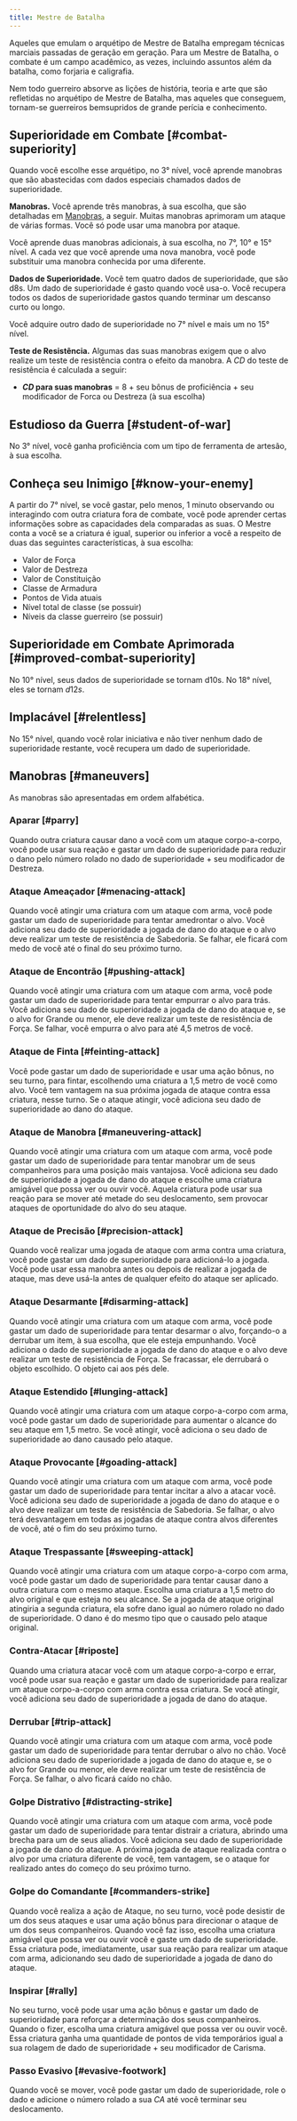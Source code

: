 ```yaml
---
title: Mestre de Batalha
---
```


Aqueles que emulam o arquétipo de Mestre de Batalha empregam técnicas marciais passadas de geração em geração. Para um Mestre de Batalha, o combate é um campo acadêmico, as vezes, incluindo assuntos além da batalha, como forjaria e caligrafia.

Nem todo guerreiro absorve as lições de história, teoria e arte que são refletidas no arquétipo de Mestre de Batalha, mas aqueles que conseguem, tornam-se guerreiros bemsupridos de grande perícia e conhecimento.

## Superioridade em Combate [#combat-superiority]

Quando você escolhe esse arquétipo, no 3° nível, você aprende manobras que são abastecidas com dados especiais chamados dados de superioridade.

**Manobras.** Você aprende três manobras, à sua escolha, que são detalhadas em [Manobras](#maneuvers), a seguir. Muitas manobras aprimoram um ataque de várias formas. Você só pode usar uma manobra por ataque.

Você aprende duas manobras adicionais, à sua escolha, no 7°, 10° e 15° nível. A cada vez que você aprende uma nova manobra, você pode substituir uma manobra conhecida por uma diferente.

**Dados de Superioridade.** Você tem quatro dados de superioridade, que são d8s. Um dado de superioridade é gasto quando você usa-o. Você recupera todos os dados de superioridade gastos quando terminar um descanso curto ou longo.

Você adquire outro dado de superioridade no 7° nível e mais um no 15° nível.

**Teste de Resistência.** Algumas das suas manobras exigem que o alvo realize um teste de resistência contra o efeito da manobra. A $CD$ do teste de resistência é calculada a seguir:

- **$CD$ para suas manobras** $=$ 8 $+$ seu bônus de proficiência $+$ seu modificador de Forca ou Destreza (à sua escolha)

## Estudioso da Guerra [#student-of-war]

No 3° nível, você ganha proficiência com um tipo de ferramenta de artesão, à sua escolha.

## Conheça seu Inimigo [#know-your-enemy]

A partir do 7° nível, se você gastar, pelo menos, 1 minuto observando ou interagindo com outra criatura fora de combate, você pode aprender certas informações sobre as capacidades dela comparadas as suas. O Mestre conta a você se a criatura é igual, superior ou inferior a você a respeito de duas das seguintes características, à sua escolha:

- Valor de Força
- Valor de Destreza
- Valor de Constituição
- Classe de Armadura
- Pontos de Vida atuais
- Nível total de classe (se possuir)
- Níveis da classe guerreiro (se possuir)

## Superioridade em Combate Aprimorada [#improved-combat-superiority]

No 10° nível, seus dados de superioridade se tornam d10s. No 18° nível, eles se tornam $d12s$.

## Implacável [#relentless]

No 15° nível, quando você rolar iniciativa e não tiver nenhum dado de superioridade restante, você recupera um dado de superioridade.

## Manobras [#maneuvers]

As manobras são apresentadas em ordem alfabética.

### Aparar [#parry]

Quando outra criatura causar dano a você com um ataque corpo-a-corpo, você pode usar sua reação e gastar um dado de superioridade para reduzir o dano pelo número rolado no dado de superioridade $+$ seu modificador de Destreza.

### Ataque Ameaçador [#menacing-attack]

Quando você atingir uma criatura com um ataque com arma, você pode gastar um dado de superioridade para tentar amedrontar o alvo. Você adiciona seu dado de superioridade a jogada de dano do ataque e o alvo deve realizar um teste de resistência de Sabedoria. Se falhar, ele ficará com medo de você até o final do seu próximo turno.

### Ataque de Encontrão [#pushing-attack]

Quando você atingir uma criatura com um ataque com arma, você pode gastar um dado de superioridade para tentar empurrar o alvo para trás. Você adiciona seu dado de superioridade a jogada de dano do ataque e, se o alvo for Grande ou menor, ele deve realizar um teste de resistência de Força. Se falhar, você empurra o alvo para até 4,5 metros de você.

### Ataque de Finta [#feinting-attack]

Você pode gastar um dado de superioridade e usar uma ação bônus, no seu turno, para fintar, escolhendo uma criatura a 1,5 metro de você como alvo. Você tem vantagem na sua próxima jogada de ataque contra essa criatura, nesse turno. Se o ataque atingir, você adiciona seu dado de superioridade ao dano do ataque.

### Ataque de Manobra [#maneuvering-attack]

Quando você atingir uma criatura com um ataque com arma, você pode gastar um dado de superioridade para tentar manobrar um de seus companheiros para uma posição mais vantajosa. Você adiciona seu dado de superioridade a jogada de dano do ataque e escolhe uma criatura amigável que possa ver ou ouvir você. Aquela criatura pode usar sua reação para se mover até metade do seu deslocamento, sem provocar ataques de oportunidade do alvo do seu ataque.

### Ataque de Precisão [#precision-attack]

Quando você realizar uma jogada de ataque com arma contra uma criatura, você pode gastar um dado de superioridade para adicioná-lo a jogada. Você pode usar essa manobra antes ou depois de realizar a jogada de ataque, mas deve usá-la antes de qualquer efeito do ataque ser aplicado.

### Ataque Desarmante [#disarming-attack]

Quando você atingir uma criatura com um ataque com arma, você pode gastar um dado de superioridade para tentar desarmar o alvo, forçando-o a derrubar um item, à sua escolha, que ele esteja empunhando. Você adiciona o dado de superioridade a jogada de dano do ataque e o alvo deve realizar um teste de resistência de Força. Se fracassar, ele derrubará o objeto escolhido. O objeto cai aos pés dele.

### Ataque Estendido [#lunging-attack]

Quando você atingir uma criatura com um ataque corpo-a-corpo com arma, você pode gastar um dado de superioridade para aumentar o alcance do seu ataque em 1,5 metro. Se você atingir, você adiciona o seu dado de superioridade ao dano causado pelo ataque.

### Ataque Provocante [#goading-attack]

Quando você atingir uma criatura com um ataque com arma, você pode gastar um dado de superioridade para tentar incitar a alvo a atacar você. Você adiciona seu dado de superioridade a jogada de dano do ataque e o alvo deve realizar um teste de resistência de Sabedoria. Se falhar, o alvo terá desvantagem em todas as jogadas de ataque contra alvos diferentes de você, até o fim do seu próximo turno.

### Ataque Trespassante [#sweeping-attack]

Quando você atingir uma criatura com um ataque corpo-a-corpo com arma, você pode gastar um dado de superioridade para tentar causar dano a outra criatura com o mesmo ataque. Escolha uma criatura a 1,5 metro do alvo original e que esteja no seu alcance. Se a jogada de ataque original atingiria a segunda criatura, ela sofre dano igual ao número rolado no dado de superioridade. O dano é do mesmo tipo que o causado pelo ataque original.

### Contra-Atacar [#riposte]

Quando uma criatura atacar você com um ataque corpo-a-corpo e errar, você pode usar sua reação e gastar um dado de superioridade para realizar um ataque corpo-a-corpo com arma contra essa criatura. Se você atingir, você adiciona seu dado de superioridade a jogada de dano do ataque.

### Derrubar [#trip-attack]

Quando você atingir uma criatura com um ataque com arma, você pode gastar um dado de superioridade para tentar derrubar o alvo no chão. Você adiciona seu dado de superioridade a jogada de dano do ataque e, se o alvo for Grande ou menor, ele deve realizar um teste de resistência de Força. Se falhar, o alvo ficará caído no chão.

### Golpe Distrativo [#distracting-strike]

Quando você atingir uma criatura com um ataque com arma, você pode gastar um dado de superioridade para tentar distrair a criatura, abrindo uma brecha para um de seus aliados. Você adiciona seu dado de superioridade a jogada de dano do ataque. A próxima jogada de ataque realizada contra o alvo por uma criatura diferente de você, tem vantagem, se o ataque for realizado antes do começo do seu próximo turno.

### Golpe do Comandante [#commanders-strike]

Quando você realiza a ação de Ataque, no seu turno, você pode desistir de um dos seus ataques e usar uma ação bônus para direcionar o ataque de um dos seus companheiros. Quando você faz isso, escolha uma criatura amigável que possa ver ou ouvir você e gaste um dado de superioridade. Essa criatura pode, imediatamente, usar sua reação para realizar um ataque com arma, adicionando seu dado de superioridade a jogada de dano do ataque.

### Inspirar [#rally]

No seu turno, você pode usar uma ação bônus e gastar um dado de superioridade para reforçar a determinação dos seus companheiros. Quando o fizer, escolha uma criatura amigável que possa ver ou ouvir você. Essa criatura ganha uma quantidade de pontos de vida temporários igual a sua rolagem de dado de superioridade $+$ seu modificador de Carisma.

### Passo Evasivo [#evasive-footwork]

Quando você se mover, você pode gastar um dado de superioridade, role o dado e adicione o número rolado a sua $CA$ até você terminar seu deslocamento.
